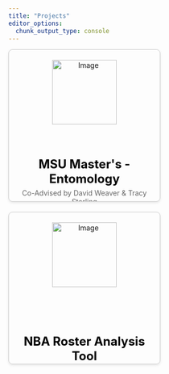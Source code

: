 ```yaml
---
title: "Projects"
editor_options: 
  chunk_output_type: console
---
```


```{=html}
<!DOCTYPE html>
<html lang="en">
<head>
<meta charset="UTF-8">
<meta name="viewport" content="width=device-width, initial-scale=1.0">
<title>Box with Rounded Edges</title>
<style>
  .container {
    width: 300px;
    height: 300px; /* Set container height */
    border: 0.5px solid #ccc; /* Light grey color */
    border-radius: 8px; /* Less rounded edges */
    overflow: hidden; /* Hide overflow content */
    position: relative;
    display: inline-block;
    transition: box-shadow 0.15s ease; /* Transition for box-shadow */
    box-shadow: 0 2px 5px rgba(0, 0, 0, 0.1); /* Slight shadow by default */
    text-align: center; /* Center content horizontally */
    text-decoration: none; /* Remove underline */
    margin-right: 20px; /* Add margin to create space between boxes */
    margin-bottom: 20px;
  }
  
  .container:last-child {
    margin-right: 0; /* Remove margin from the last box */
  }
  
  .container:hover {
    box-shadow: 0 10px 20px rgba(0, 0, 0, 0.1); /* Increased shadow on hover */
  }
  
  .content {
    width: 100%;
    height: 100%;
    padding: 20px;
    box-sizing: border-box;
  }
  
  .content img {
    width: 70%;
    height: auto;
    display: block;
    margin: 0 auto; /* Center the image horizontally */
    object-fit: cover; /* Crop the image to cover container */
  }
  
  .text {
    margin-top: 10px;
    text-align: center; /* Center text within the box */
    text-decoration: none;
  }
  
  .text h1 {
    font-size: 24px; /* Larger text size */
    margin-top: 1px;
    margin-bottom: 5px; /* Adjust margin between large and small text */
    color: black;
  }
  .text h1:hover {
    color: #2068DC; /* Change text color to blue on hover */
  }
  
  .text p {
    font-size: 14px;
    margin-top: 5px;
    color: #666;
  }
  <!--  .nba-container { -->
  <!--   background-color: #0E1D2D; -->
  <!-- } -->
</style>
</head>
<body>
  <a href="msu-masters.qmd" class="container">
    <div class="content">
      <img src="img/projects-logos/msu-logo.jpg" alt="Image"> <!-- Center the image within the box -->
      <div class="text">
        <h1>MSU Master's - Entomology</h1>
        <p>Co-Advised by David Weaver & Tracy Sterling</p>
      </div>
    </div>
  </a>
  <a href="bballref.qmd" class="container nba-container">
    <div class="content">
      <img src="img/projects-logos/bballref-logo-circle.jpg" alt="Image"> <!-- Center the image within the box -->
      <div class="text">
        <h1><br>NBA Roster Analysis Tool</h1>
        <p></p>
      </div>
    </div>
  </a>
</body>
</html>
```

<!-- ```{=html} -->
<!-- <figure style="display: inline-block; overflow: hidden; position: relative; text-align: center;"> -->
<!--     <a href="bballref.qmd" style="display: block;"> -->
<!--         <img src="img/projects-logos/bballref-logo.jpeg" alt="NBA Roster Analysis Tool" width="200" style="transition: transform 0.3s ease-in-out;"> -->
<!--     </a> -->
<!--     <figcaption style="margin-top: 10px;">NBA Roster Analysis Tool</figcaption> -->
<!-- </figure> -->

<!-- <style> -->
<!--     figure:hover img { -->
<!--         transform: scale(1.05); -->
<!--     } -->
<!-- </style> -->

<!-- ``` -->